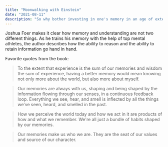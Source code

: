 ```yaml
---
title: "Moonwalking with Einstein"
date: "2021-08-11"
description: "So why bother investing in one's memory in an age of externalized memories?"
---
```


Joshua Foer makes it clear how memory and understanding are not two different things.
As he trains his memory with the help of top mental athletes, the author describes how the ability to reason and the ability to retain information go hand in hand.

Favorite quotes from the book:

> To the extent that experience is the sum of our memories and wisdom the sum of experience, having a better memory would mean knowing not only more about the world, but also more about myself.

> Our memories are always with us, shaping and being shaped by the information flowing through our senses, in a continuous feedback loop. Everything we see, hear, and smell is inflected by all the things we’ve seen, heard, and smelled in the past.

> How we perceive the world today and how we act in it are products of how and what we remember. We're all just a bundle of habits shaped by our memories.

> Our memories make us who we are. They are the seat of our values and source of our character.
